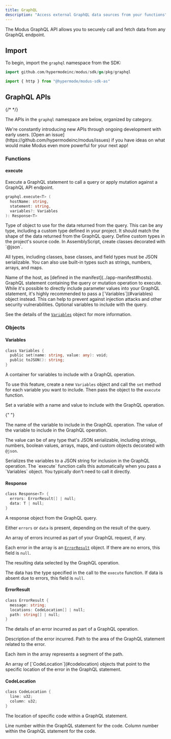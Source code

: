 ```yaml
---
title: GraphQL
description: "Access external GraphQL data sources from your functions"
---
```


The Modus GraphQL API allows you to securely call and fetch data from any GraphQL endpoint.

## Import

To begin, import the `graphql` namespace from the SDK:

<CodeGroup>

```go Go
import github.com/hypermodeinc/modus/sdk/go/pkg/graphql
```

```ts AssemblyScript
import { http } from "@hypermode/modus-sdk-as"
```

</CodeGroup>

## GraphQL APIs

{/* <!-- vale Google.Headings = NO --> */}

The APIs in the `graphql` namespace are below, organized by category.

<Tip>
  We're constantly introducing new APIs through ongoing development with early
  users. [Open an issue](https://github.com/hypermodeinc/modus/issues) if you
  have ideas on what would make Modus even more powerful for your next app!
</Tip>

### Functions

#### execute

Execute a GraphQL statement to call a query or apply mutation against a GraphQL API endpoint.

```go
graphql.execute<T> (
  hostName: string,
  statement: string,
  variables?: Variables
): Response<T>
```

<ResponseField name="T" type="Type" required>
  Type of object to use for the data returned from the query. This can be any type, including a custom type defined in your project. It should match the shape of the data returned from the GraphQL query.

  <Tip>
  Define custom types in the project's source code. In AssemblyScript, create classes decorated with `@json`.

All types, including classes, base classes, and field types must be JSON serializable. You can also
use built-in types such as strings, numbers, arrays, and maps.

  </Tip>
</ResponseField>

<ResponseField name="hostName" type="string" required>
  Name of the host, as [defined in the manifest](../app-manifest#hosts).
</ResponseField>

<ResponseField name="statement" type="string" required>
  GraphQL statement containing the query or mutation operation to execute.

<Warning>
  While it's possible to directly include parameter values into your GraphQL
  statement, it's highly recommended to pass a [`Variables`](#variables) object
  instead. This can help to prevent against injection attacks and other security
  vulnerabilities.
</Warning>

</ResponseField>

<ResponseField name="variables" type="Variables">
  Optional variables to include with the query.

See the details of the [`Variables`](#variables) object for more information.

</ResponseField>

### Objects

#### Variables

```go
class Variables {
  public set(name: string, value: any): void;
  public toJSON(): string;
}
```

A container for variables to include with a GraphQL operation.

To use this feature, create a new `Variables` object and call the `set` method for each variable you
want to include. Then pass the object to the `execute` function.

<ResponseField name="set(name, value)">
  Set a variable with a name and value to include with the GraphQL operation.

{" "}

<ResponseField name="name" type="string" required>
  The name of the variable to include in the GraphQL operation.
</ResponseField>

<ResponseField name="value" type="any" required>
  The value of the variable to include in the GraphQL operation.

The value can be of any type that's JSON serializable, including strings, numbers, boolean values,
arrays, maps, and custom objects decorated with `@json`.

</ResponseField>
</ResponseField>

<ResponseField name="toJSON()" type="string">
  Serializes the variables to a JSON string for inclusion in the GraphQL
  operation. The `execute` function calls this automatically when you pass a
  `Variables` object. You typically don't need to call it directly.
</ResponseField>

#### Response

```go
class Response<T> {
  errors: ErrorResult[] | null;
  data: T | null;
}
```

A response object from the GraphQL query.

Either `errors` or `data` is present, depending on the result of the query.

<ResponseField name="errors" type="ErrorResult[]">
  An array of errors incurred as part of your GraphQL request, if any.

Each error in the array is an [`ErrorResult`](#errorresult) object. If there are no errors, this
field is `null`.

</ResponseField>

<ResponseField name="data" type="T">
  The resulting data selected by the GraphQL operation.

The data has the type specified in the call to the `execute` function. If data is absent due to
errors, this field is `null`.

</ResponseField>

#### ErrorResult

```go
class ErrorResult {
  message: string;
  locations: CodeLocation[] | null;
  path: string[] | null;
}
```

The details of an error incurred as part of a GraphQL operation.

<ResponseField name="message" type="string">
  Description of the error incurred.
</ResponseField>

<ResponseField name="path" type="string[]">
  Path to the area of the GraphQL statement related to the error.

Each item in the array represents a segment of the path.

</ResponseField>

<ResponseField name="locations" type="CodeLocation[]">
  An array of [`CodeLocation`](#codelocation) objects that point to the specific
  location of the error in the GraphQL statement.
</ResponseField>

#### CodeLocation

```go
class CodeLocation {
  line: u32;
  column: u32;
}
```

The location of specific code within a GraphQL statement.

<ResponseField name="line" type="u32">
  Line number within the GraphQL statement for the code.
</ResponseField>

<ResponseField name="column" type="u32">
  Column number within the GraphQL statement for the code.
</ResponseField>
